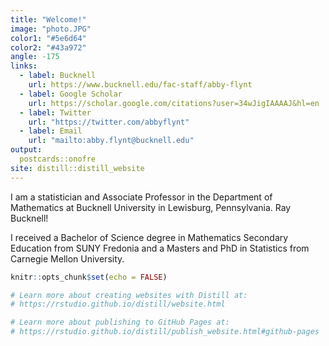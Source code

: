```yaml
---
title: "Welcome!"
image: "photo.JPG"
color1: "#5e6d64"
color2: "#43a972"
angle: -175
links:
  - label: Bucknell
    url: https://www.bucknell.edu/fac-staff/abby-flynt
  - label: Google Scholar
    url: https://scholar.google.com/citations?user=34wJigIAAAAJ&hl=en
  - label: Twitter
    url: "https://twitter.com/abbyflynt"
  - label: Email
    url: "mailto:abby.flynt@bucknell.edu"
output:
  postcards::onofre
site: distill::distill_website
---
```

 

I am a statistician and Associate Professor in the Department of Mathematics at Bucknell University in Lewisburg, Pennsylvania.  Ray Bucknell!

I received a Bachelor of Science degree in Mathematics Secondary Education from SUNY Fredonia and a Masters and PhD in Statistics from Carnegie Mellon University.



```r
knitr::opts_chunk$set(echo = FALSE)

# Learn more about creating websites with Distill at:
# https://rstudio.github.io/distill/website.html

# Learn more about publishing to GitHub Pages at:
# https://rstudio.github.io/distill/publish_website.html#github-pages

```
